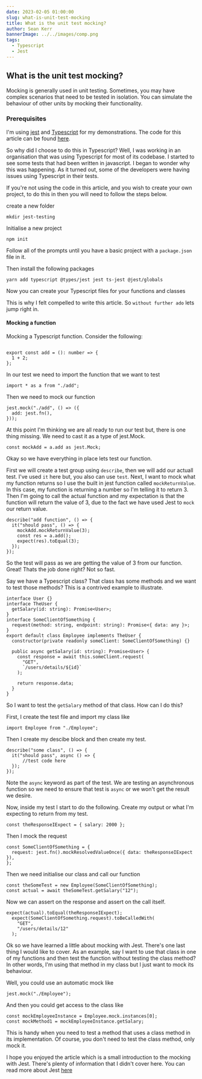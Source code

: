 ```yaml
---
date: 2023-02-05 01:00:00
slug: what-is-unit-test-mocking
title: What is the unit test mocking?
author: Sean Kerr
bannerImage: ../../images/comp.png
tags:
  - Typescript
  - Jest
---
```


## What is the unit test mocking?

Mocking is generally used in unit testing. Sometimes, you may have complex scenarios that need to be tested in isolation. You can simulate the behaviour of other units by mocking their functionality.

### Prerequisites

I'm using [jest](https://jestjs.io/) and [Typescript](https://www.typescriptlang.org/) for my demonstrations. The code for this article can be found [here](https://github.com/seanrkerr/personal-blog/tree/main/jest-testing).

So why did I choose to do this in Typescript? Well, I was working in an organisation that was using Typescript for most of its codebase. I started to see some tests that had been written in javascript. I began to wonder why this was happening. As it turned out, some of the developers were having issues using Typescript in their tests.

If you're not using the code in this article, and you wish to create your own project, to do this in then you will need to follow the steps below.

create a new folder

```
mkdir jest-testing
```

Initialise a new project

```
npm init
```

Follow all of the prompts until you have a basic project with a `package.json` file in it.

Then install the following packages

```
yarn add typescript @types/jest jest ts-jest @jest/globals
```

Now you can create your Typescript files for your functions and classes

This is why I felt compelled to write this article. So `without further ado` lets jump right in.

#### Mocking a function

Mocking a Typescript function. Consider the following:

```

export const add = (): number => {
  1 + 2;
};

```

In our test we need to import the function that we want to test

```
import * as a from "./add";

```

Then we need to mock our function

```
jest.mock("./add", () => ({
  add: jest.fn(),
}));

```

At this point I'm thinking we are all ready to run our test but, there is one thing missing. We need to cast it as a type of jest.Mock.

```
const mockAdd = a.add as jest.Mock;
```

Okay so we have everything in place lets test our function.

First we will create a test group using `describe`, then we will add our actuall test. I've used `it` here but, you also can use `test`. Next, I want to mock what my function returns so I use the built in jest function called `mockReturnValue`. In this case, my function is returning a number so I'm telling it to return 3. Then I'm going to call the actual function and my expectation is that the function will return the value of 3, due to the fact we have used Jest to `mock` our return value.

```
describe("add function", () => {
  it("should pass", () => {
    mockAdd.mockReturnValue(3);
    const res = a.add();
    expect(res).toEqual(3);
  });
});

```

So the test will pass as we are getting the value of 3 from our function. Great! Thats the job done right? Not so fast.

Say we have a Typescript class? That class has some methods and we want to test those methods? This is a contrived example to illustrate.

```
interface User {}
interface TheUser {
  getSalary(id: string): Promise<User>;
}
interface SomeClientOfSomething {
  request(method: string, endpoint: string): Promise<{ data: any }>;
}
export default class Employee implements TheUser {
  constructor(private readonly someClient: SomeClientOfSomething) {}

  public async getSalary(id: string): Promise<User> {
    const response = await this.someClient.request(
      "GET",
      `/users/details/${id}`
    );

    return response.data;
  }
}
```

So I want to test the `getSalary` method of that class. How can I do this?

First, I create the test file and import my class like

```
import Employee from "./Employee";
```

Then I create my descibe block and then create my test.

```
describe("some class", () => {
  it("should pass", async () => {
      //test code here
  });
});
```

Note the `async` keyword as part of the test. We are testing an asynchronous function so we need to ensure that test is `async` or we won't get the result we desire.

Now, inside my test I start to do the following. Create my output or what I'm expecting to return from my test.

```
const theResponseIExpect = { salary: 2000 };
```

Then I mock the request

```
const SomeClientOfSomething = {
  request: jest.fn().mockResolvedValueOnce({ data: theResponseIExpect }),
};
```

Then we need initialise our class and call our function

```
const theSomeTest = new Employee(SomeClientOfSomething);
const actual = await theSomeTest.getSalary("12");
```

Now we can assert on the response and assert on the call itself.

```
expect(actual).toEqual(theResponseIExpect);
  expect(SomeClientOfSomething.request).toBeCalledWith(
    "GET",
    "/users/details/12"
  );
```

Ok so we have learned a little about mocking with Jest. There's one last thing I would like to cover. As an example, say I want to use that class in one of my functions and then test the function without testing the class method? In other words, I'm using that method in my class but I just want to mock its behaviour.

Well, you could use an automatic mock like

```
jest.mock("./Employee");
```

And then you could get access to the class like

```
const mockEmployeeInstance = Employee.mock.instances[0];
const mockMethod1 = mockEmployeeInstance.getSalary;

```

This is handy when you need to test a method that uses a class method in its implementation. Of course, you don't need to test the class method, only mock it.

I hope you enjoyed the article which is a small introduction to the mocking with Jest. There's plenty of information that I didn't cover here. You can read more about Jest [here](https://jestjs.io/)
